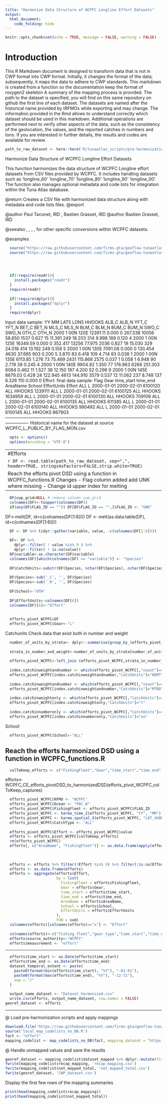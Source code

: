 ```yaml
---
title: "Harmonize Data Structure of WCPFC Longline Effort Datasets"
output: 
  html_document: 
    code_folding: hide
---
```

```r
knitr::opts_chunk$set(echo = TRUE, message = FALSE, warning = FALSE)
```

# Introduction

This R Markdown document is designed to transform data that is not in CWP format into CWP format.
Initially, it changes the format of the data; subsequently, it maps the data to adhere to CWP standards.
This markdown is created from a function so the documentation keep the format of roxygen2 skeleton
A summary of the mapping process is provided. The path to the dataset is specified, you will find on this same repository on github the first line of each dataset. The datasets are named after the historical name provided by tRFMOs while exporting and may change. The information provided in the Rmd allows to understand correctly which dataset should be used in this markdown.
Additional operations are performed next to verify other aspects of the data, such as the consistency of the geolocation, the values, and the reported catches in numbers and tons.
If you are interested in further details, the results and codes are available for review.

```r
path_to_raw_dataset <- here::here('R/tunaatlas_scripts/pre-harmonization', 'wcpfc', 'effort', 'data', 'WCPFC_L_PUBLIC_BY_FLAG_MON.csv')
```

Harmonize Data Structure of WCPFC Longline Effort Datasets

This function harmonizes the data structure of WCPFC Longline effort datasets from CSV files provided by WCPFC. 
It includes handling datasets such as 'longline_60' 'longline_70' 'longline_80' 'longline_90' 'longline_00'.
The function also manages optional metadata and code lists for integration within the Tuna Atlas database.

@return Creates a CSV file with harmonized data structure along with metadata and code lists files.
@export

@author Paul Taconet, IRD \email{paul.taconet@ird.fr}, Bastien Grasset, IRD \email{bastien.grassset@ird.fr}
@author Bastien Grasset, IRD \email{bastien.grasset@ird.fr}

@seealso \code{\link{convertDSD_wcpfc_ce_Driftnet}}, \code{\link{convertDSD_wcpfc_ce_Longline}},
\code{\link{convertDSD_wcpfc_ce_Pole_and_line}}, \code{\link{convertDSD_wcpfc_ce_PurseSeine}},
\code{\link{convertDSD_wcpfc_nc}} for other specific conversions within WCPFC datasets.

@examples


```r
  source("https://raw.githubusercontent.com/firms-gta/geoflow-tunaatlas/master/R/sardara_functions/harmo_time_2.R")
  source("https://raw.githubusercontent.com/firms-gta/geoflow-tunaatlas/master/R/sardara_functions/harmo_spatial_3.R")
  
  

  
  if(!require(readr)){
    install.packages("readr")
  }
  require(readr)
  
  if(!require(dplyr)){
    install.packages("dplyr")
  }
  require(dplyr)
```

Input data sample:
YY MM LAT5 LON5   HHOOKS ALB_C ALB_N   YFT_C YFT_N   BET_C BET_N MLS_C MLS_N  BLM_C BLM_N  BUM_C BUM_N  SWO_C SWO_N OTH_C OTH_N
2000  1  00N 120E 12391.11 0.000     0 267.338 10056  58.850  1537 0.627    15 11.391   249 18.203   314  9.998   189 0.120     4
2000  1  00N 125E 16349.59 0.000     0 352.417 13256  77.975  2036 0.827    19 15.030   329 24.018   414 13.192   249 0.158     5
2000  1  00N 130E  7091.08 0.000     0 130.454  4630  37.695   903 0.200     5  3.870    83  6.418   109  4.714    93 0.038     1
2000  1  00N 135E  6113.85 1.276    73  75.469  2431 115.868  2575 0.037     1  0.058     1  6.948    90  2.719    38 0.245     4
2000  1  00N 140E  9904.92 1.350    77 176.963  6266 251.303  6084 0.462    11  1.527    38 12.150   187  4.200    52 0.296     9
2000  1  00N 145E  8679.03 0.428    24 122.945  4613 144.910  3579 0.537    12 11.062   237  8.748   137  6.326   110 0.000     0
Effort: final data sample:
Flag Gear time_start   time_end AreaName School EffortUnits  Effort
ALL    L 2000-01-01 2000-02-01  6100120    ALL      HHOOKS 1239111
ALL    L 2000-01-01 2000-02-01  6100125    ALL      HHOOKS 1634959
ALL    L 2000-01-01 2000-02-01  6100130    ALL      HHOOKS  709108
ALL    L 2000-01-01 2000-02-01  6100135    ALL      HHOOKS  611385
ALL    L 2000-01-01 2000-02-01  6100140    ALL      HHOOKS  990492
ALL    L 2000-01-01 2000-02-01  6100145    ALL      HHOOKS  867903
----------------------------------------------------------------------------------------------------------------------------
Historical name for the dataset at source  WCPFC_L_PUBLIC_BY_FLAG_MON.csv

```r
  opts <- options()
  options(encoding = "UTF-8")
```

----------------------------------------------------------------------------------------------------------------------------
#Efforts

```r
  DF <- read.table(path_to_raw_dataset, sep=",", header=TRUE, stringsAsFactors=FALSE,strip.white=TRUE)
```

Reach the efforts pivot DSD using a function in WCPFC_functions.R
Changes
- Flag column added add UNK where missing
- Change id upper index for melting
---------------------------------------

```r
  DF$cwp_grid=NULL # remove column cwp_grid
  colnames(DF)<-toupper(colnames(DF))
  if(any(DF$FLAG_ID == "")) DF[DF$FLAG_ID == "",]$FLAG_ID <- "UNK"
```

DF<-melt(DF, id=c(colnames(DF[1:6]))) 
DF <- melt(as.data.table(DF), id=c(colnames(DF[1:6]))) 

```r
  DF <- DF %>% tidyr::gather(variable, value, -c(colnames(DF[1:6])))
  
  DF<- DF %>% 
    dplyr::filter( ! value %in% 0 ) %>%
    dplyr::filter( ! is.na(value)) 
  DF$variable<-as.character(DF$variable)
  colnames(DF)[which(colnames(DF) == "variable")] <- "Species"
  
  DF$CatchUnits<-substr(DF$Species, nchar(DF$Species), nchar(DF$Species))
  
  DF$Species<-sub('_C', '', DF$Species)
  DF$Species<-sub('_N', '', DF$Species)
  
  DF$School<-"OTH"
  
  DF$EffortUnits<-colnames(DF[6])    
  colnames(DF)[6]<-"Effort"
  
  
  efforts_pivot_WCPFC=DF
  efforts_pivot_WCPFC$Gear<-"L"
```

Catchunits
Check data that exist both in number and weight

```r
  number_of_units_by_strata<- dplyr::summarise(group_by_(efforts_pivot_WCPFC,.dots=setdiff(colnames(efforts_pivot_WCPFC),c("value","CatchUnits"))), count = n())
  
  strata_in_number_and_weight<-number_of_units_by_strata[number_of_units_by_strata$count>1,]
  
  efforts_pivot_WCPFC<-left_join (efforts_pivot_WCPFC,strata_in_number_and_weight,by=setdiff(colnames(strata_in_number_and_weight),"count"))
  
  index.catchinweightandnumber <- which(efforts_pivot_WCPFC[,"count"]==2 & efforts_pivot_WCPFC[,"CatchUnits"]=="N")
  efforts_pivot_WCPFC[index.catchinweightandnumber,"CatchUnits"]="NOMT"
  
  index.catchinweightandnumber <- which(efforts_pivot_WCPFC[,"count"]==2 & efforts_pivot_WCPFC[,"CatchUnits"]=="C")
  efforts_pivot_WCPFC[index.catchinweightandnumber,"CatchUnits"]="MTNO"
  
  index.catchinweightonly <- which(efforts_pivot_WCPFC[,"CatchUnits"]=="C")
  efforts_pivot_WCPFC[index.catchinweightonly,"CatchUnits"]="t"
  
  index.catchinnumberonly <- which(efforts_pivot_WCPFC[,"CatchUnits"]=="N")
  efforts_pivot_WCPFC[index.catchinnumberonly,"CatchUnits"]="no"
```

School

```r
  efforts_pivot_WCPFC$School<-"ALL"
```

## Reach the efforts harmonized DSD using a function in WCPFC_functions.R

```r
  colToKeep_efforts <- c("FishingFleet","Gear","time_start","time_end","AreaName","School","EffortUnits","Effort")
```

efforts<-WCPFC_CE_efforts_pivotDSD_to_harmonizedDSD(efforts_pivot_WCPFC,colToKeep_captures)

```r
  efforts_pivot_WCPFC$RFMO <- "WCPFC"
  efforts_pivot_WCPFC$Ocean <- "PAC_W"
  efforts_pivot_WCPFC$FishingFleet <- efforts_pivot_WCPFC$FLAG_ID
  efforts_pivot_WCPFC <- harmo_time_2(efforts_pivot_WCPFC, "YY", "MM")
  efforts_pivot_WCPFC <- harmo_spatial_3(efforts_pivot_WCPFC, "LAT_SHORT", "LON_SHORT", 5, 6)
  efforts_pivot_WCPFC$CatchType <- "ALL"
  
  efforts_pivot_WCPFC$Effort <- efforts_pivot_WCPFC$value
  efforts <- efforts_pivot_WCPFC[colToKeep_efforts]
  rm(efforts_pivot_WCPFC)
  efforts[, c("AreaName", "FishingFleet")] <- as.data.frame(apply(efforts[, 
                                                                          c("AreaName", "FishingFleet")], 2, function(x) {
                                                                            gsub(" *$", "", x)
                                                                          }), stringsAsFactors = FALSE)
  efforts <- efforts %>% filter(!Effort %in% 0) %>% filter(!is.na(Effort))
  efforts <- as.data.frame(efforts)
  efforts <- aggregate(efforts$Effort,
                       by = list(
                         FishingFleet = efforts$FishingFleet,
                         Gear = efforts$Gear,
                         time_start = efforts$time_start,
                         time_end = efforts$time_end,
                         AreaName = efforts$AreaName,
                         School = efforts$School,
                         EffortUnits = efforts$EffortUnits
                       ),
                       FUN = sum)
  colnames(efforts)[colnames(efforts)=="x"] <- "Effort"
  
  colnames(efforts)<-c("fishing_fleet","gear_type","time_start","time_end","geographic_identifier","fishing_mode","measurement_unit","measurement_value")
  efforts$source_authority<-"WCPFC"
  efforts$measurement <- "effort" 
```

----------------------------------------------------------------------------------------------------------------------------

```r
  efforts$time_start <- as.Date(efforts$time_start)
  efforts$time_end <- as.Date(efforts$time_end)
  dataset_temporal_extent <- paste(
    paste0(format(min(efforts$time_start), "%Y"), "-01-01"),
    paste0(format(max(efforts$time_end), "%Y"), "-12-31"),
    sep = "/"
  )
  
  output_name_dataset <- "Dataset_harmonized.csv"
  write.csv(efforts, output_name_dataset, row.names = FALSE)
georef_dataset <- efforts
```

----------------------------------------------------------------------------------------------------------------------------
@ Load pre-harmonization scripts and apply mappings

```r
download.file('https://raw.githubusercontent.com/firms-gta/geoflow-tunaatlas/master/R/tunaatlas_scripts/pre-harmonization/map_codelists_no_DB.R', destfile = 'local_map_codelists_no_DB.R')
source('local_map_codelists_no_DB.R')
fact <- "effort"
mapping_codelist <- map_codelists_no_DB(fact, mapping_dataset = "https://raw.githubusercontent.com/fdiwg/fdi-mappings/main/global/firms/gta/codelist_mapping_rfmos_to_global.csv", dataset_to_map = georef_dataset, mapping_keep_src_code = FALSE, summary_mapping = TRUE, source_authority_to_map = c("IATTC", "CCSBT", "WCPFC", "ICCAT", "IOTC"))
```

@ Handle unmapped values and save the results

```r
georef_dataset <- mapping_codelist$dataset_mapped %>% dplyr::mutate(fishing_fleet = ifelse(fishing_fleet == 'UNK', 'NEI', fishing_fleet), gear_type = ifelse(gear_type == 'UNK', '99.9', gear_type))
fwrite(mapping_codelist$recap_mapping, 'recap_mapping.csv')
fwrite(mapping_codelist$not_mapped_total, 'not_mapped_total.csv')
fwrite(georef_dataset, 'CWP_dataset.csv')
```

Display the first few rows of the mapping summaries

```r
print(head(mapping_codelist$recap_mapping))
print(head(mapping_codelist$not_mapped_total))
```

